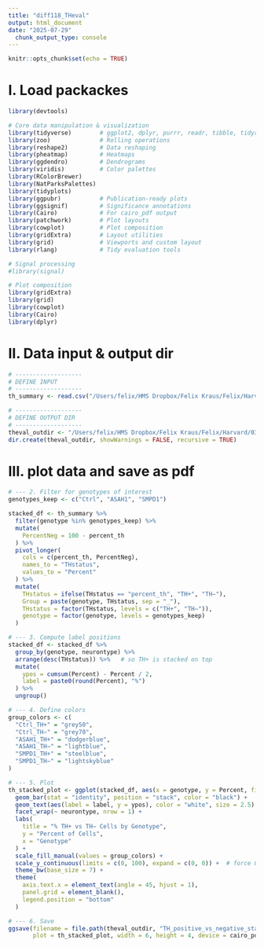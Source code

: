 ```yaml
---
title: "diff118_THeval"
output: html_document
date: "2025-07-29"
  chunk_output_type: console
---
```


```r
knitr::opts_chunk$set(echo = TRUE)
```

# I. Load packackes
```r
library(devtools)

# Core data manipulation & visualization
library(tidyverse)        # ggplot2, dplyr, purrr, readr, tibble, tidyr, stringr
library(zoo)              # Rolling operations
library(reshape2)         # Data reshaping
library(pheatmap)         # Heatmaps
library(ggdendro)         # Dendrograms
library(viridis)          # Color palettes
library(RColorBrewer)
library(NatParksPalettes)
library(tidyplots)
library(ggpubr)           # Publication-ready plots
library(ggsignif)         # Significance annotations
library(Cairo)            # For cairo_pdf output
library(patchwork)        # Plot layouts
library(cowplot)          # Plot composition
library(gridExtra)        # Layout utilities
library(grid)             # Viewports and custom layout
library(rlang)            # Tidy evaluation tools

# Signal processing
#library(signal)

# Plot composition
library(gridExtra)
library(grid)
library(cowplot)
library(Cairo)
library(dplyr)

```



# II. Data input & output dir 
```r
# -------------------
# DEFINE INPUT  
# -------------------
th_summary <- read.csv("/Users/felix/HMS Dropbox/Felix Kraus/Felix/Harvard/03_LSD-PD/Microscopy/20240417_diff118_iN-iDA_test_d23_Ctrl-SMPD1-ASAH1/THeval/results/TH_quantification_summary.csv")

# -------------------
# DEFINE OUTPUT DIR  
# -------------------
theval_outdir <- "/Users/felix/HMS Dropbox/Felix Kraus/Felix/Harvard/03_LSD-PD/Microscopy/20240417_diff118_iN-iDA_test_d23_Ctrl-SMPD1-ASAH1/THeval/eval"
dir.create(theval_outdir, showWarnings = FALSE, recursive = TRUE)

```



# III. plot data and save as pdf
```r
# --- 2. Filter for genotypes of interest
genotypes_keep <- c("Ctrl", "ASAH1", "SMPD1")

stacked_df <- th_summary %>%
  filter(genotype %in% genotypes_keep) %>%
  mutate(
    PercentNeg = 100 - percent_th
  ) %>%
  pivot_longer(
    cols = c(percent_th, PercentNeg),
    names_to = "THstatus",
    values_to = "Percent"
  ) %>%
  mutate(
    THstatus = ifelse(THstatus == "percent_th", "TH+", "TH−"),
    Group = paste(genotype, THstatus, sep = "_"),
    THstatus = factor(THstatus, levels = c("TH+", "TH−")),
    genotype = factor(genotype, levels = genotypes_keep)
  )

# --- 3. Compute label positions
stacked_df <- stacked_df %>%
  group_by(genotype, neurontype) %>%
  arrange(desc(THstatus)) %>%   # so TH+ is stacked on top
  mutate(
    ypos = cumsum(Percent) - Percent / 2,
    label = paste0(round(Percent), "%")
  ) %>%
  ungroup()

# --- 4. Define colors
group_colors <- c(
  "Ctrl_TH+" = "grey50",
  "Ctrl_TH−" = "grey70",
  "ASAH1_TH+" = "dodgerblue",
  "ASAH1_TH−" = "lightblue",
  "SMPD1_TH+" = "steelblue",
  "SMPD1_TH−" = "lightskyblue"
)

# --- 5. Plot
th_stacked_plot <- ggplot(stacked_df, aes(x = genotype, y = Percent, fill = Group)) +
  geom_bar(stat = "identity", position = "stack", color = "black") +
  geom_text(aes(label = label, y = ypos), color = "white", size = 2.5) +
  facet_wrap(~ neurontype, nrow = 1) +
  labs(
    title = "% TH+ vs TH− Cells by Genotype",
    y = "Percent of Cells",
    x = "Genotype"
  ) +
  scale_fill_manual(values = group_colors) +
  scale_y_continuous(limits = c(0, 100), expand = c(0, 0)) +  # force 0–100
  theme_bw(base_size = 7) +
  theme(
    axis.text.x = element_text(angle = 45, hjust = 1),
    panel.grid = element_blank(),
    legend.position = "bottom"
  )

# --- 6. Save
ggsave(filename = file.path(theval_outdir, "TH_positive_vs_negative_stacked.pdf"),
       plot = th_stacked_plot, width = 6, height = 4, device = cairo_pdf)


```